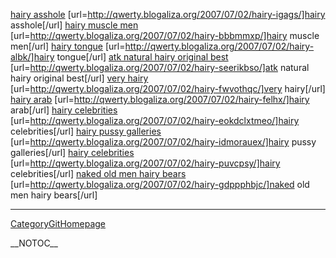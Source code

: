 <a href= http://qwerty.blogaliza.org/2007/07/02/hairy-igags/ >hairy asshole</a>   [url=http://qwerty.blogaliza.org/2007/07/02/hairy-igags/]hairy asshole[/url]   <a href= http://qwerty.blogaliza.org/2007/07/02/hairy-bbbmmxp/ >hairy muscle men</a>   [url=http://qwerty.blogaliza.org/2007/07/02/hairy-bbbmmxp/]hairy muscle men[/url]   <a href= http://qwerty.blogaliza.org/2007/07/02/hairy-albk/ >hairy tongue</a>   [url=http://qwerty.blogaliza.org/2007/07/02/hairy-albk/]hairy tongue[/url]   <a href= http://qwerty.blogaliza.org/2007/07/02/hairy-seerikbso/ >atk natural hairy original best</a>   [url=http://qwerty.blogaliza.org/2007/07/02/hairy-seerikbso/]atk natural hairy original best[/url]   <a href= http://qwerty.blogaliza.org/2007/07/02/hairy-fwvothqc/ >very hairy</a>   [url=http://qwerty.blogaliza.org/2007/07/02/hairy-fwvothqc/]very hairy[/url]   <a href= http://qwerty.blogaliza.org/2007/07/02/hairy-felhx/ >hairy arab</a>   [url=http://qwerty.blogaliza.org/2007/07/02/hairy-felhx/]hairy arab[/url]   <a href= http://qwerty.blogaliza.org/2007/07/02/hairy-eokdclxtmeo/ >hairy celebrities</a>   [url=http://qwerty.blogaliza.org/2007/07/02/hairy-eokdclxtmeo/]hairy celebrities[/url]   <a href= http://qwerty.blogaliza.org/2007/07/02/hairy-idmorauex/ >hairy pussy galleries</a>   [url=http://qwerty.blogaliza.org/2007/07/02/hairy-idmorauex/]hairy pussy galleries[/url]   <a href= http://qwerty.blogaliza.org/2007/07/02/hairy-puvcpsy/ >hairy celebrities</a>   [url=http://qwerty.blogaliza.org/2007/07/02/hairy-puvcpsy/]hairy celebrities[/url]   <a href= http://qwerty.blogaliza.org/2007/07/02/hairy-gdppphbjc/ >naked old men hairy bears</a>   [url=http://qwerty.blogaliza.org/2007/07/02/hairy-gdppphbjc/]naked old men hairy bears[/url]
----
[[CategoryGitHomepage]]

__NOTOC__